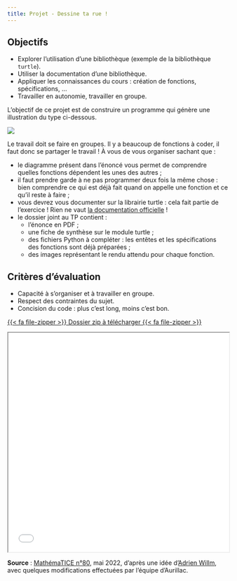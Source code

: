 ---
title: Projet - Dessine ta rue !
---

:::{.callout-tip}
## Objectifs
* Explorer l'utilisation d'une bibliothèque (exemple de la bibliothèque `turtle`).
* Utiliser la documentation d'une bibliothèque.
* Appliquer les connaissances du cours : création de fonctions, spécifications, ...
* Travailler en autonomie, travailler en groupe.
:::

L'objectif de ce projet est de construire un programme qui génère une illustration du type ci-dessous.

![](ma_rue.png)

Le travail doit se faire en groupes. Il y a beaucoup de fonctions à coder, il faut donc se partager le travail ! À vous de vous organiser sachant que :

* le diagramme présent dans l'énoncé vous permet de comprendre quelles fonctions dépendent les unes des autres ;
* il faut prendre garde à ne pas programmer deux fois la même chose : bien comprendre ce qui est déjà fait quand on appelle une fonction et ce qu'il reste à faire ;
* vous devrez vous documenter sur la librairie turtle : cela fait partie de l'exercice ! Rien ne vaut [la documentation officielle](https://docs.python.org/fr/3/library/turtle.html?highlight=turtle#module-turtle) !
* le dossier joint au TP contient :
    * l'énonce en PDF ;
    * une fiche de synthèse sur le module turtle ;
    * des fichiers Python à compléter : les entêtes et les spécifications des fonctions sont déjà préparées ;
    * des images représentant le rendu attendu pour chaque fonction.

:::{.callout-warning}
## Critères d'évaluation
* Capacité à s'organiser et à travailler en groupe.
* Respect des contraintes du sujet.
* Concision du code : plus c'est long, moins c'est bon.
:::

[{{< fa file-zipper >}} Dossier zip à télécharger {{< fa file-zipper >}} ](TP_Collectif_Turtle.zip)

 <iframe src="TP_Collectif_Turtle.pdf" width="100%" height="500px"> </iframe>


**Source** : [MathémaTICE n°80](http://revue.sesamath.net/spip.php?article1476), mai 2022, d'après une idée d'[Adrien Willm](http://www.ostralo.net/), avec quelques modifications effectuées par l'équipe d'Aurillac.